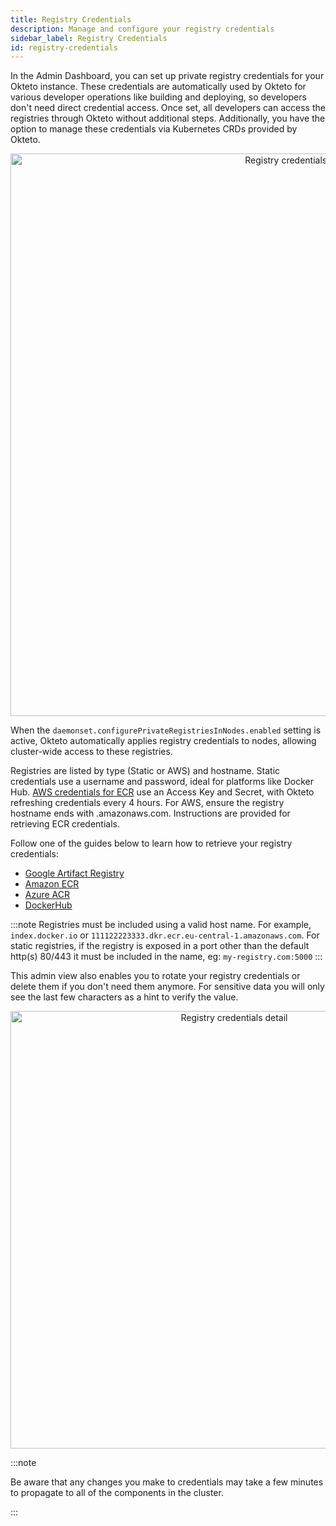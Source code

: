```yaml
---
title: Registry Credentials
description: Manage and configure your registry credentials
sidebar_label: Registry Credentials
id: registry-credentials
---
```



In the Admin Dashboard, you can set up private registry credentials for your Okteto instance. These credentials are automatically used by Okteto for various developer operations like building and deploying, so developers don't need direct credential access. Once set, all developers can access the registries through Okteto without additional steps. Additionally, you have the option to manage these credentials via Kubernetes CRDs provided by Okteto.

<p align="center">
  <Image
    src={require("@site/static/img/registry_credentials_view.png").default}
    alt="Registry credentials view"
    width="900"
  />
</p>

When the `daemonset.configurePrivateRegistriesInNodes.enabled` setting is active, Okteto automatically applies registry credentials to nodes, allowing cluster-wide access to these registries.

Registries are listed by type (Static or AWS) and hostname. Static credentials use a username and password, ideal for platforms like Docker Hub. [AWS credentials for ECR](https://docs.aws.amazon.com/ecr/index.html) use an Access Key and Secret, with Okteto refreshing credentials every 4 hours. For AWS, ensure the registry hostname ends with .amazonaws.com. Instructions are provided for retrieving ECR credentials.

Follow one of the guides below to learn how to retrieve your registry credentials:
- [Google Artifact Registry](admin/registry-credentials/google-artifact-registry.mdx)
- [Amazon ECR](admin/registry-credentials/amazon-ecr.mdx)
- [Azure ACR](admin/registry-credentials/azure-acr.mdx)
- [DockerHub](admin/registry-credentials/dockerhub.mdx)

:::note
Registries must be included using a valid host name. For example, `index.docker.io` or `111122223333.dkr.ecr.eu-central-1.amazonaws.com`. For static registries, if the registry is exposed in a port other than the default http(s) 80/443 it must be included in the name, eg: `my-registry.com:5000`
:::

This admin view also enables you to rotate your registry credentials or delete them if you don't need them anymore. For sensitive data you will only see the last few characters as a hint to verify the value.

<p align="center">
  <Image
    src={require("@site/static/img/registry_credentials_edit.png").default}
    alt="Registry credentials detail"
    width="700"
  />
</p>

:::note

Be aware that any changes you make to credentials may take a few minutes to propagate to all of the components in the cluster.

:::